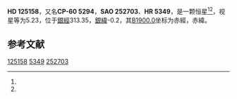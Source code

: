 {{Starbox begin
| name = HD 125158
}}
{{Starbox observe
| epoch = [[J2000.0|J2000.0]]
| constell = {{星座名待查}}<ref name=SIMBAD>{{cite web
 | url=http://simbad.u-strasbg.fr/simbad/sim-id?Ident=HR+5349
 | title=Pulsating variable Star
 | publisher=Centre de Données astronomiques de Strasbourg
 | work=SIMBAD
 | accessdate=2012-07-13
 | archive-date=2016-03-16
 | archive-url=https://web.archive.org/web/20160316150058/http://simbad.u-strasbg.fr/simbad/sim-id?Ident=HR+5349
 | dead-url=no
 }}</ref><ref name=DATA>{{cite web
 | url=http://vizier.u-strasbg.fr/viz-bin/VizieR-5?-out.add=.&-source=5050&-corr=PK=HR&-out.max=9999&HR=5349
 | title=VizieR Detailed Page
 | accessdate=2012-07-13
 | archive-date=2019-02-16
 | archive-url=https://web.archive.org/web/20190216082442/http://vizier.u-strasbg.fr/viz-bin/VizieR-5?-out.add=.&-source=5050&-corr=PK=HR&-out.max=9999&HR=5349
 | dead-url=no
 }}</ref>
| 星官 = 
| ra = {{RA|14|19|51.5}}<ref name=SIMBAD /><ref name=DATA />
| dec = {{DEC|-61|16|23}}<ref name=SIMBAD /><ref name=DATA />
| appmag_v = 5.23<ref name=SIMBAD /><ref name=DATA />
}}
{{Starbox character
| class = Am<ref name=SIMBAD /><ref name=DATA />
| b-v = 0.29<ref name=SIMBAD /><ref name=DATA />
| u-b = 0.16<ref name=SIMBAD /><ref name=DATA />
| r-i = 0.11<ref name=SIMBAD /><ref name=DATA />
| variable = 
}}
{{Starbox astrometry
| radial_v = 0.16
| prop_mo_ra = 21
| parallax = 0.034
| p_error = 
}}
{{Starbox catalog
| names =CP-60 5294，[[SAO星表|SAO]] 252703，[[HD星表|HD]] 125158，[[HR星表|HR]] 5349}}
{{Starbox reference |Simbad=HR+5349}}
{{Starbox end}}

'''HD 125158'''，又名'''CP-60 5294'''，'''SAO 252703'''、'''HR 5349'''，是一颗恒星<ref name=SIMBAD /><ref name=DATA />，视星等为5.23，位于[[銀道座標系|銀經]]313.35，[[銀道座標系|銀緯]]-0.2，其[[B1900.0|B1900.0]]坐标为赤經{{RA|14|12|31.2}}，赤緯{{DEC|-60|-0.2|33}}。

== 参考文献 ==
{{reflist}}

{{star-stub}}

[[Category:HD和HDE天體|125158]]
[[Category:HR天體|5349]]
[[Category:SAO天體|252703]]